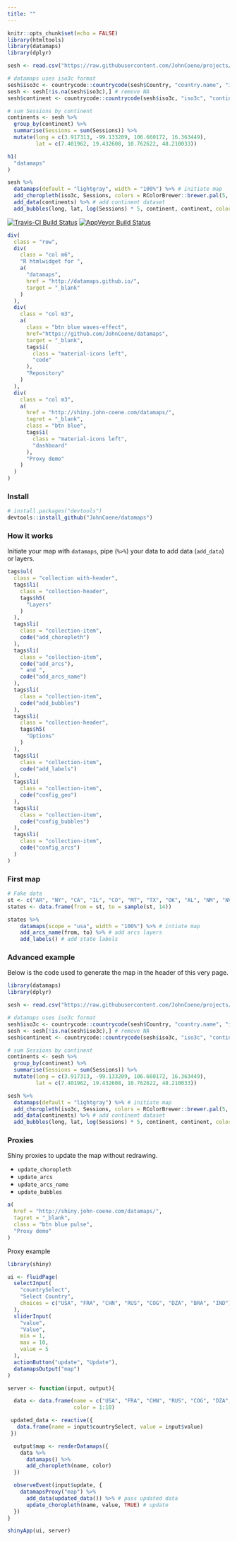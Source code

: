 ```yaml
---
title: ""
---
```


```r
knitr::opts_chunk$set(echo = FALSE)
library(htmltools)
library(datamaps)
library(dplyr)

sesh <- read.csv("https://raw.githubusercontent.com/JohnCoene/projects/gh-pages/htmlwidgets/echarts/data/sessions.csv")

# datamaps uses iso3c format
sesh$iso3c <- countrycode::countrycode(sesh$Country, "country.name", "iso3c")
sesh <- sesh[!is.na(sesh$iso3c),] # remove NA
sesh$continent <- countrycode::countrycode(sesh$iso3c, "iso3c", "continent") # find continents

# sum Sessions by continent
continents <- sesh %>% 
  group_by(continent) %>% 
  summarise(Sessions = sum(Sessions)) %>% 
  mutate(long = c(3.917313, -99.133209, 106.660172, 16.363449),
         lat = c(7.401962, 19.432608, 10.762622, 48.210033))
```

<main>
<div class = "container">

```r
h1(
  "datamaps"
)
```


```r
sesh %>% 
  datamaps(default = "lightgray", width = "100%") %>% # initiate map
  add_choropleth(iso3c, Sessions, colors = RColorBrewer::brewer.pal(5, "YlOrRd")) %>% # add chorpleth layer
  add_data(continents) %>% # add continent dataset
  add_bubbles(long, lat, log(Sessions) * 5, continent, continent, colors = RColorBrewer::brewer.pal(4, "Set1")) # add continent bubbles
```

[![Travis-CI Build Status](https://travis-ci.org/JohnCoene/datamaps.svg?branch=master)](https://travis-ci.org/JohnCoene/datamaps)
[![AppVeyor Build Status](https://ci.appveyor.com/api/projects/status/github/JohnCoene/datamaps?branch=master&svg=true)](https://ci.appveyor.com/project/JohnCoene/datamaps)

```r
div(
  class = "row",
  div(
    class = "col m6",
    "R htmlwidget for ",
    a(
      "datamaps",
      href = "http://datamaps.github.io/",
      target = "_blank"
    )
  ),
  div(
    class = "col m3",
    a(
      class = "btn blue waves-effect",
      href="https://github.com/JohnCoene/datamaps", 
      target = "_blank",
      tags$i(
        class = "material-icons left",
        "code"
      ),
      "Repository"
    )
  ),
  div(
    class = "col m3",
    a(
      href = "http://shiny.john-coene.com/datamaps/",
      tagret = "_blank",
      class = "btn blue",
      tags$i(
        class = "material-icons left",
        "dashboard"
      ),
      "Proxy demo"
    )
  )
)
```

### Install 

```r
# install.packages("devtools")
devtools::install_github("JohnCoene/datamaps")
```

### How it works

Initiate your map with `datamaps`, pipe (`%>%`) your data to add data (`add_data`) or layers.

```r
tags$ul(
  class = "collection with-header",
  tags$li(
    class = "collection-header",
    tags$h5(
      "Layers"
    )
  ),
  tags$li(
    class = "collection-item",
    code("add_choropleth")
  ),
  tags$li(
    class = "collection-item",
    code("add_arcs"),
    " and ",
    code("add_arcs_name")
  ),
  tags$li(
    class = "collection-item",
    code("add_bubbles")
  ),
  tags$li(
    class = "collection-header",
    tags$h5(
      "Options"
    )
  ),
  tags$li(
    class = "collection-item",
    code("add_labels")
  ),
  tags$li(
    class = "collection-item",
    code("config_geo")
  ),
  tags$li(
    class = "collection-item",
    code("config_bubbles")
  ),
  tags$li(
    class = "collection-item",
    code("config_arcs")
  )
)
```

### First map

```r
# Fake data
st <- c("AR", "NY", "CA", "IL", "CO", "MT", "TX", "OK", "AL", "NM", "NV", "NC", "OH", "PA")
states <- data.frame(from = st, to = sample(st, 14))

states %>%
    datamaps(scope = "usa", width = "100%") %>% # intiate map
    add_arcs_name(from, to) %>% # add arcs layers 
    add_labels() # add state labels
```

### Advanced example

Below is the code used to generate the map in the header of this very page.

```r
library(datamaps)
library(dplyr)

sesh <- read.csv("https://raw.githubusercontent.com/JohnCoene/projects/gh-pages/htmlwidgets/echarts/data/sessions.csv")

# datamaps uses iso3c format
sesh$iso3c <- countrycode::countrycode(sesh$Country, "country.name", "iso3c")
sesh <- sesh[!is.na(sesh$iso3c),] # remove NA
sesh$continent <- countrycode::countrycode(sesh$iso3c, "iso3c", "continent") # find continents

# sum Sessions by continent
continents <- sesh %>% 
  group_by(continent) %>% 
  summarise(Sessions = sum(Sessions)) %>% 
  mutate(long = c(3.917313, -99.133209, 106.660172, 16.363449),
         lat = c(7.401962, 19.432608, 10.762622, 48.210033))

sesh %>% 
  datamaps(default = "lightgray") %>% # initiate map
  add_choropleth(iso3c, Sessions, colors = RColorBrewer::brewer.pal(5, "YlOrRd")) %>% # add chorpleth layer
  add_data(continents) %>% # add continent dataset
  add_bubbles(long, lat, log(Sessions) * 5, continent, continent, colors = RColorBrewer::brewer.pal(4, "Set1")) # add continent bubbles
```

### Proxies

Shiny proxies to update the map without redrawing.

* `update_choropleth`
* `update_arcs`
* `update_arcs_name`
* `update_bubbles`

```r
a(
  href = "http://shiny.john-coene.com/datamaps/",
  tagret = "_blank",
  class = "btn blue pulse",
  "Proxy demo"
)
```

Proxy example

```r
library(shiny)

ui <- fluidPage(
  selectInput(
    "countrySelect",
    "Select Country",
    choices = c("USA", "FRA", "CHN", "RUS", "COG", "DZA", "BRA", "IND")
  ),
  sliderInput(
    "value",
    "Value",
    min = 1,
    max = 10,
    value = 5
  ),
  actionButton("update", "Update"),
  datamapsOutput("map")
)

server <- function(input, output){

  data <- data.frame(name = c("USA", "FRA", "CHN", "RUS", "COG", "DZA", "BRA", "IND", "ALG", "AFG"),
                     color = 1:10)

 updated_data <- reactive({
   data.frame(name = input$countrySelect, value = input$value)
 })

  output$map <- renderDatamaps({
    data %>%
      datamaps() %>%
      add_choropleth(name, color)
  })

  observeEvent(input$update, {
    datamapsProxy("map") %>%
      add_data(updated_data()) %>% # pass updated data
      update_choropleth(name, value, TRUE) # update
  })
}

shinyApp(ui, server)
```

</div>
</main>
